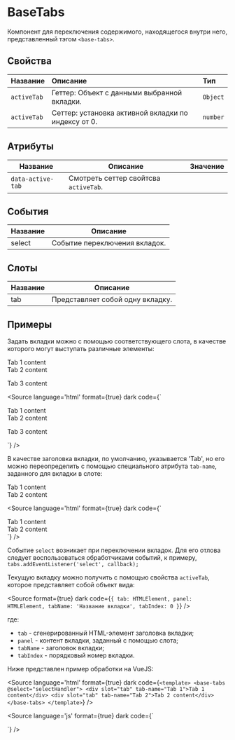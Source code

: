 
# BaseTabs

Компонент для переключения содержимого, находящегося внутри него, представленный тэгом `<base-tabs>`.

## Свойства

| Название       | Описание                                            | Тип      |
|:---------------|:----------------------------------------------------|:---------|
| `activeTab`    | Геттер: Объект с данными выбранной вкладки.         | `Object` |
| `activeTab`    | Сеттер: установка активной вкладки по индексу от 0. | `number` |

## Атрибуты

| Название          | Описание                              | Значение                       |
|-------------------|---------------------------------------|--------------------------------|
| `data-active-tab` | Смотреть сеттер свойтсва `activeTab`. |                                |

## События

| Название | Описание                         |
|----------|----------------------------------|
| select   | Событие переключения вкладок.    |

## Слоты

| Название | Описание                         |
|----------|----------------------------------|
| tab      | Представляет собой одну вкладку. |

## Примеры

Задать вкладки можно с помощью соответствующего слота, в качестве которого могут выступать различные элементы:

<Canvas>
  <base-tabs>
    <div slot="tab">Tab 1 content</div>
    <span slot="tab">Tab 2 content</span>
    <p slot="tab">Tab 3 content</p>
  </base-tabs>
</Canvas>

<Source
language='html'
format={true}
dark
code={`
<base-tabs>
  <div slot="tab">Tab 1 content</div>
  <span slot="tab">Tab 2 content</span>
  <p slot="tab">Tab 3 content</p>
</base-tabs>
`}
/>

В качестве заголовка вкладки, по умолчанию, указывается 'Tab', но его можно переопределить
с помощью специального атрибута `tab-name`, заданного для вкладки в слоте:

<Canvas withSource="true">
  <base-tabs>
    <div slot="tab">Tab 1 content</div>
    <div slot="tab" tab-name="Test">Tab 2 content</div>
  </base-tabs>
</Canvas>

<Source
language='html'
format={true}
dark
code={`
<base-tabs>
  <div slot="tab">Tab 1 content</div>
  <div slot="tab" tab-name="Test">Tab 2 content</div>
</base-tabs>
`}
/>

Событие `select` возникает при переключении вкладок. Для его отлова следует воспользоваться
обработчиками событий, к примеру, `tabs.addEventListener('select', callback);`

Текущую вкладку можно получить с помощью свойства `activeTab`, которое представляет собой объект вида:

<Source
format={true}
dark
code={`
  {
    tab: HTMLElement,
    panel: HTMLElement,
    tabName: 'Название вкладки',
    tabIndex: 0
  }
`}
/>

где:

- `tab` - сгенерированный HTML-элемент заголовка вкладки;
- `panel` - контент вкладки, заданный с помощью слота;
- `tabName` - заголовок вкладки;
- `tabIndex` - порядковый номер вкладки.

Ниже представлен пример обработки на VueJS:

<Source
language='html'
format={true}
dark
code={`
<template>
  <base-tabs @select="selectHandler">
    <div slot="tab" tab-name="Tab 1">Tab 1 content</div>
    <div slot="tab" tab-name="Tab 2">Tab 2 content</div>
  </base-tabs>
</template>
`}
/>

<Source
language='js'
format={true}
dark
code={`
<script>
  export.default {
    methods: {
      selectHandler(e) {
        console.log(e.target.activeTab);
      },
    },
  };
</script>
`}
/>
